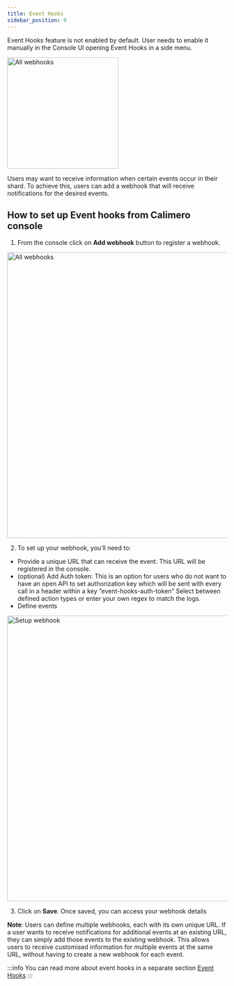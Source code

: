 ```yaml
---
title: Event Hooks
sidebar_position: 9
---
```


Event Hooks feature is not enabled by default. User needs to enable it manually in the Console UI opening Event Hooks in a side menu.

<img width="255" alt="All webhooks" src="https://user-images.githubusercontent.com/12198572/234869073-5eeef76a-a06f-4e53-98d8-b0728298d0c7.png"/>

Users may want to receive information when certain events occur in their shard. To achieve this, users can add a webhook that will receive notifications for the desired events.

## How to set up Event hooks from Calimero console
1. From the console click on **Add webhook** button to register a webhook.

<img width="655" alt="All webhooks" src="https://user-images.githubusercontent.com/12198572/234868580-2b7c2702-fcd4-4e3b-b5f5-603abf1b188a.png"/>

2. To set up your webhook, you’ll need to:
- Provide a unique URL that can receive the event. This URL will  be registered in the console.
- (optional) Add Auth token: This is an option for users who do not want to have an open API to set authorization key which will be sent with every call in a header within a key “event-hooks-auth-token”
Select between defined action types or enter your own regex to match the logs.
- Define events

<img width="655" alt="Setup webhook" src="https://user-images.githubusercontent.com/12198572/234867963-a826f6d8-4d7d-4691-afb6-41743ab76b1a.png"/>

3. Click on **Save**. Once saved, you can access your webhook details

**Note**: Users can define multiple webhooks, each with its own unique URL. If a user wants to receive notifications for additional events at an existing URL, they can simply add those events to the existing webhook. This allows users to receive customised information for multiple events at the same URL, without having to create a new webhook for each event.

:::info
You can read more about event hooks in a separate section [Event Hooks](https://docs.calimero.network/event-hooks/introduction)
:::
